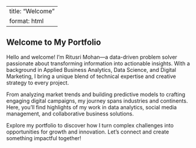 

---
title: "Welcome"
format: html
---


## Welcome to My Portfolio

Hello and welcome! I’m Ritusri Mohan—a data-driven problem solver passionate about transforming information into actionable insights. With a background in Applied Business Analytics, Data Science, and Digital Marketing, I bring a unique blend of technical expertise and creative strategy to every project.

From analyzing market trends and building predictive models to crafting engaging digital campaigns, my journey spans industries and continents. Here, you’ll find highlights of my work in data analytics, social media management, and collaborative business solutions.

Explore my portfolio to discover how I turn complex challenges into opportunities for growth and innovation. Let’s connect and create something impactful together!


